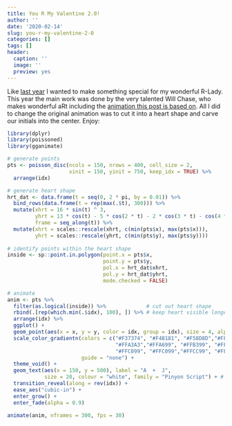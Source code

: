 ```yaml
---
title: You R My Valentine 2.0!
author: ''
date: '2020-02-14'
slug: you-r-my-valentine-2-0
categories: []
tags: []
header:
  caption: ''
  image: ''
  preview: yes
---
```


Like [last year](https://www.johannesbgruber.eu/post/you-r-my-valentine/) I wanted to make something special for my wonderful R-Lady. This year the main work was done by the very talented Will Chase, who makes wonderful aRt including the [animation this post is based on](https://www.williamrchase.com/post/2019/07/29/textures-and-geometric-shapes-12-months-of-art-july#animated-color-gradients). All I did to change the original animation was to cut it into a heart shape and carve our initials into the center. Enjoy:

```r
library(dplyr)
library(poissoned)
library(gganimate)

# generate points
pts <- poisson_disc(ncols = 150, nrows = 400, cell_size = 2, 
                    xinit = 150, yinit = 750, keep_idx = TRUE) %>%
  arrange(idx)

# generate heart shape
hrt_dat <- data.frame(t = seq(0, 2 * pi, by = 0.01)) %>%
  bind_rows(data.frame(t = rep(max(.$t), 300))) %>% 
  mutate(xhrt = 16 * sin(t) ^ 3,
         yhrt = 13 * cos(t) - 5 * cos(2 * t) - 2 * cos(3 * t) - cos(4 * t),
         frame = seq_along(t)) %>% 
  mutate(xhrt = scales::rescale(xhrt, c(min(pts$x), max(pts$x))),
         yhrt = scales::rescale(yhrt, c(min(pts$y), max(pts$y))))
 
# identify points within the heart shape
inside <- sp::point.in.polygon(point.x = pts$x, 
                               point.y = pts$y, 
                               pol.x = hrt_dat$xhrt,
                               pol.y = hrt_dat$yhrt, 
                               mode.checked = FALSE)

# animate
anim <- pts %>% 
  filter(as.logical(inside)) %>%             # cut out heart shape
  rbind(.[rep(which.min(.$idx), 100), ]) %>% # keep heart visible longer at the end
  arrange(idx) %>% 
  ggplot() +
  geom_point(aes(x = x, y = y, color = idx, group = idx), size = 4, alpha = 0.9) +
  scale_color_gradientn(colors = c("#F37374", "#F48181", "#F58D8D","#FF9999", 
                                   "#FFA3A3","#FFA699", "#FFB399", "#FFB399",
                                   "#FFC099", "#FFC099","#FFCC99", "#FFCC99"), 
                        guide = "none") +
  theme_void() +
  geom_text(aes(x = 150, y = 500), label = "A  +  J", 
            size = 20, colour = "white", family = "Pinyon Script") + # add text
  transition_reveal(along = rev(idx)) +
  ease_aes("cubic-in") +
  enter_grow() +
  enter_fade(alpha = 0.9)

animate(anim, nframes = 300, fps = 30)
```

